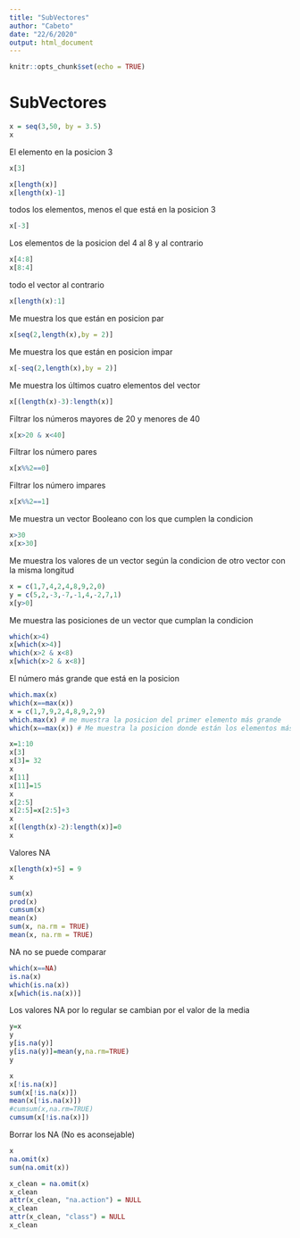 ```yaml
---
title: "SubVectores"
author: "Cabeto"
date: "22/6/2020"
output: html_document
---
```


```r
knitr::opts_chunk$set(echo = TRUE)
```

# SubVectores

```r
x = seq(3,50, by = 3.5)
x

```

El elemento en la posicion 3
```r
x[3]
```

```r
x[length(x)]
x[length(x)-1]
```

todos los elementos, menos el que está en la posicion 3
```r
x[-3]
```

Los elementos de la posicion del 4 al 8 y al contrario
```r
x[4:8]
x[8:4]
```
todo el vector al contrario

```r
x[length(x):1] 
```

Me muestra los que están en posicion par
```r
x[seq(2,length(x),by = 2)] 
```

Me muestra los que están en posicion impar
```r
x[-seq(2,length(x),by = 2)] 
```

Me muestra los últimos cuatro elementos del vector
```r
x[(length(x)-3):length(x)] 
```
Filtrar los números mayores de 20 y menores de 40
```r
x[x>20 & x<40] 
```

Filtrar los número pares
```r
x[x%%2==0] 
```

Filtrar los número impares
```r
x[x%%2==1] 
```


Me muestra un vector Booleano con los que cumplen la condicion
```r
x>30 
x[x>30]
```

Me muestra los valores de un vector según la condicion de otro vector con la misma longitud
```r
x = c(1,7,4,2,4,8,9,2,0) 
y = c(5,2,-3,-7,-1,4,-2,7,1)
x[y>0]
```

Me muestra las posiciones de un vector que cumplan la condicion
```r
which(x>4)
x[which(x>4)]
which(x>2 & x<8)
x[which(x>2 & x<8)]
```

El número más grande que está en la posicion
```r
which.max(x)
which(x==max(x))
x = c(1,7,9,2,4,8,9,2,9) 
which.max(x) # me muestra la posicion del primer elemento más grande
which(x==max(x)) # Me muestra la posicion donde están los elementos más grandes 
```

```r
x=1:10
x[3]
x[3]= 32
x
x[11]
x[11]=15
x
x[2:5]
x[2:5]=x[2:5]+3
x
x[(length(x)-2):length(x)]=0
x
```

Valores NA

```r
x[length(x)+5] = 9
x

```
```r
sum(x)
prod(x)
cumsum(x)
mean(x)
sum(x, na.rm = TRUE)
mean(x, na.rm = TRUE)

```

NA no se puede comparar
```r
which(x==NA)
is.na(x)
which(is.na(x))
x[which(is.na(x))]
```

Los valores NA por lo regular se cambian por el valor de la media
```r
y=x
y
y[is.na(y)]
y[is.na(y)]=mean(y,na.rm=TRUE)
y
```

```r
x
x[!is.na(x)]
sum(x[!is.na(x)])
mean(x[!is.na(x)])
#cumsum(x,na.rm=TRUE)
cumsum(x[!is.na(x)])
```

Borrar los NA (No es aconsejable)
```r
x
na.omit(x)
sum(na.omit(x))
```

```r
x_clean = na.omit(x)
x_clean
attr(x_clean, "na.action") = NULL
x_clean
attr(x_clean, "class") = NULL
x_clean
```


